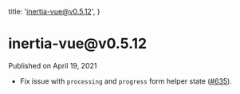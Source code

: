 
  title: 'inertia-vue@v0.5.12',
}

<h1>inertia-vue@v0.5.12</h1>

<div className="-mt-8 mb-12 text-base font-medium text-gray-600">Published on April 19, 2021</div>

- Fix issue with `processing` and `progress` form helper state ([#635](https://github.com/inertiajs/inertia/pull/635)).
